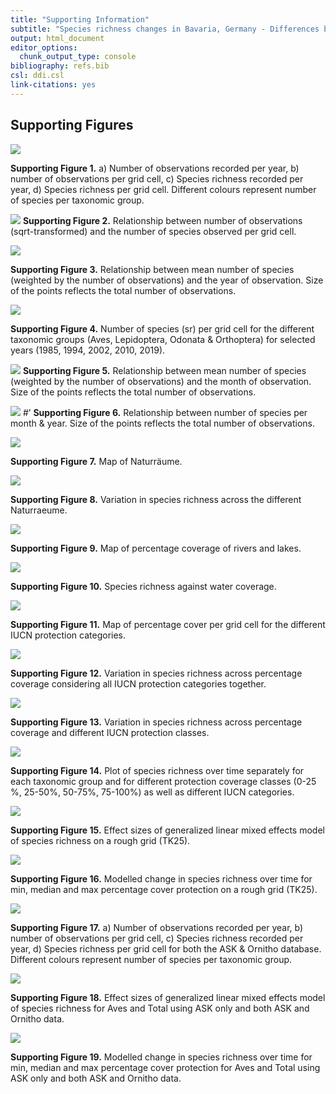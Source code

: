 ```yaml
---
title: "Supporting Information"
subtitle: "Species richness changes in Bavaria, Germany - Differences between protected and non-protected areas"
output: html_document
editor_options: 
  chunk_output_type: console
bibliography: refs.bib
csl: ddi.csl
link-citations: yes
---
```


## Supporting Figures

![](figures/SupportingFigure1-1.png)

**Supporting Figure 1.** a) Number of observations recorded per year, b) number of observations per grid cell, c) Species richness recorded per year, d) Species richness per grid cell. Different colours represent number of species per taxonomic group.

![](figures/SupportingFigure2-1.png)
**Supporting Figure 2.** Relationship between number of observations (sqrt-transformed) and the number of species observed per grid cell.

![](figures/SupportingFigure3-1.png)

**Supporting Figure 3.** Relationship between mean number of species (weighted by the number of observations) and the year of observation. Size of the points reflects the total number of observations.
<!-- Add plot of richness against months -->

![](figures/SupportingFigure4-1.png)

**Supporting Figure 4.** Number of species (sr) per grid cell for the different taxonomic groups (Aves, Lepidoptera, Odonata & Orthoptera) for selected years (1985, 1994, 2002, 2010, 2019).

![](figures/SupportingFigure5-1.png)
**Supporting Figure 5.** Relationship between mean number of species (weighted by the number of observations) and the month of observation. Size of the points reflects the total number of observations.

![](figures/SupportingFigure6-1.png)
#' **Supporting Figure 6.** Relationship between number of species per month & year. Size of the points reflects the total number of observations.

![](figures/SupportingFigure7-1.png)

**Supporting Figure 7.** Map of Naturräume.

![](figures/SupportingFigure8-1.png)

**Supporting Figure 8.** Variation in species richness across the different Naturraeume.

![](figures/SupportingFigure9-1.png)

**Supporting Figure 9.** Map of percentage coverage of rivers and lakes.

![](figures/SupportingFigure10-1.png)

**Supporting Figure 10.** Species richness against water coverage.


![](figures/SupportingFigure11-1.png)

**Supporting Figure 11.** Map of percentage cover per grid cell for the different IUCN protection categories.

![](figures/SupportingFigure12-1.png)

**Supporting Figure 12.** Variation in species richness across percentage coverage considering all IUCN protection categories together.

![](figures/SupportingFigure13-1.png)

**Supporting Figure 13.** Variation in species richness across percentage coverage and different IUCN protection classes.

![](figures/SupportingFigure14-1.png)

**Supporting Figure 14.** Plot of species richness over time separately for each taxonomic group and for different protection coverage classes (0-25 %, 25-50%, 50-75%, 75-100%) as well as different IUCN categories.

![](figures/SupportingFigure15-1.png)

**Supporting Figure 15.** Effect sizes of generalized linear mixed effects model of species richness on a rough grid (TK25).  <!-- Significances to labels??? -->

![](figures/SupportingFigure16-1.png)

**Supporting Figure 16.** Modelled change in species richness over time for min, median and max percentage cover protection on a rough grid (TK25).

![](figures/SupportingFigure17-1.png)

**Supporting Figure 17.** a) Number of observations recorded per year, b) number of observations per grid cell, c) Species richness recorded per year, d) Species richness per grid cell for both the ASK & Ornitho database. Different colours represent number of species per taxonomic group.

![](figures/SupportingFigure18-1.png)

**Supporting Figure 18.** Effect sizes of generalized linear mixed effects model of species richness for Aves and Total using ASK only and both ASK and Ornitho data. <!-- Significances to labels??? And shape for dataset!!! -->

![](figures/SupportingFigure19-1.png)

**Supporting Figure 19.** Modelled change in species richness over time for min, median and max percentage cover protection for Aves and Total using ASK only and both ASK and Ornitho data.

